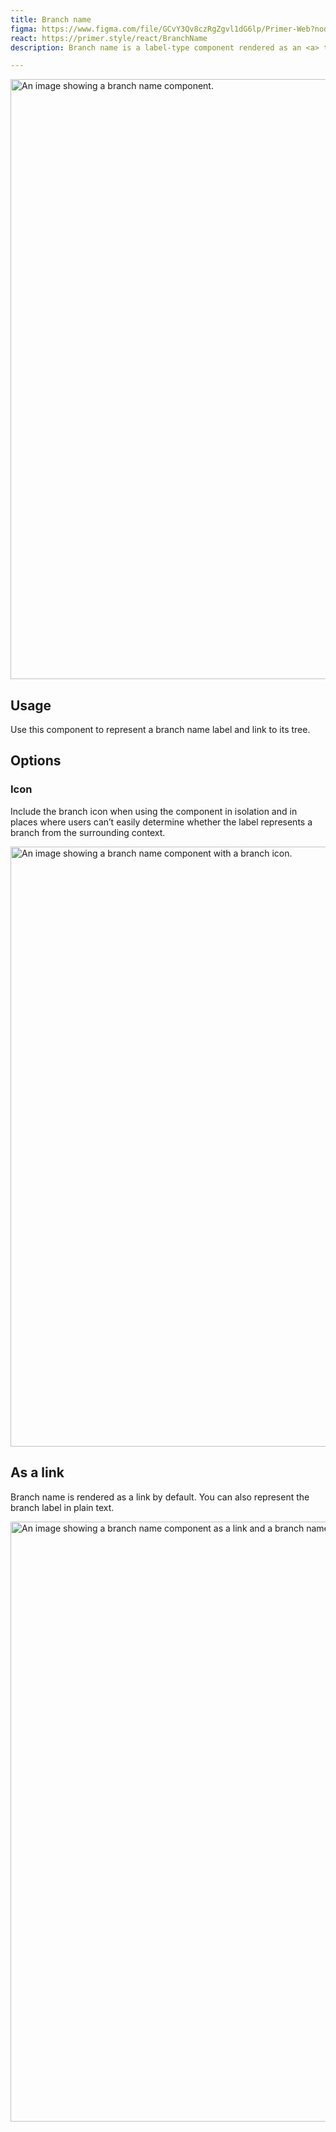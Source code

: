 ```yaml
---
title: Branch name
figma: https://www.figma.com/file/GCvY3Qv8czRgZgvl1dG6lp/Primer-Web?node-id=14855%3A46652
react: https://primer.style/react/BranchName
description: Branch name is a label-type component rendered as an <a> tag by default that displays the name of a branch.

---
```



<img
  width="960"
  alt="An image showing a branch name component."
  src="https://user-images.githubusercontent.com/586552/204637510-aa6ed2be-b28e-4a93-9527-2022bae6ae57.png"
/>

## Usage

Use this component to represent a branch name label and link to its tree.

## Options

### Icon

Include the branch icon when using the component in isolation and in places where users can’t easily determine whether the label represents a branch from the surrounding  context.

<img
  width="960"
  alt="An image showing a branch name component with a branch icon."
  src="https://user-images.githubusercontent.com/586552/204637512-a8ffee5f-cef5-4dc1-a712-ca56b5396afd.png"
/>

## As a link

Branch name is rendered as a link by default. You can also represent the branch label in plain text. 

<img
  width="960"
  alt="An image showing a branch name component as a link and a branch name component as plain text."
  src="https://user-images.githubusercontent.com/586552/204637507-08c61b68-c474-4d64-9d64-91bf46fcff42.png"
/>

